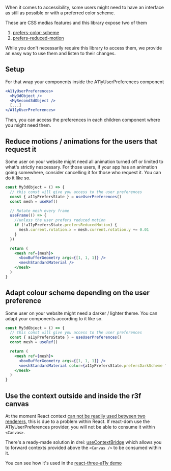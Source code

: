 When it comes to accessibility, some users might need to have an interface as still as possible or with a preferred color scheme.

These are CSS medias features and this library expose two of them

1. [prefers-color-scheme](https://developer.mozilla.org/en-US/docs/Web/CSS/@media/prefers-color-scheme)
1. [prefers-reduced-motion](https://developer.mozilla.org/en-US/docs/Web/CSS/@media/prefers-reduced-motion)

While you don't necessarily require this library to access them, we provide an easy way to use them and listen to their changes.

## Setup

For that wrap your components inside the A11yUserPreferences component

```jsx
<A11yUserPreferences>
  <My3dObject />
  <MySecond3dObject />
  [...]
</A11yUserPreferences>
```

Then, you can access the preferences in each children component where you might need them.

## Reduce motions / animations for the users that request it

Some user on your website might need all animation turned off or limited to what's strictly nescessary.
For those users, if your app has an animation going somewhere, consider cancelling it for those who request it.
You can do it like so.

```jsx
const My3dObject = () => {
  // this const will give you access to the user preferences
  const { a11yPrefersState } = useUserPreferences()
  const mesh = useRef()

  // Rotate mesh every frame
  useFrame(() => {
    //unless the user prefers reduced motion
    if (!a11yPrefersState.prefersReducedMotion) {
      mesh.current.rotation.x = mesh.current.rotation.y += 0.01
    }
  })

  return (
    <mesh ref={mesh}>
      <boxBufferGeometry args={[1, 1, 1]} />
      <meshStandardMaterial />
    </mesh>
  )
}
```

## Adapt colour scheme depending on the user preference

Some user on your website might need a darker / lighter theme. You can adapt your components according to it like so.

```jsx
const My3dObject = () => {
  // this const will give you access to the user preferences
  const { a11yPrefersState } = useUserPreferences()
  const mesh = useRef()

  return (
    <mesh ref={mesh}>
      <boxBufferGeometry args={[1, 1, 1]} />
      <meshStandardMaterial color={a11yPrefersState.prefersDarkScheme ? 'darkblue' : 'lightblue'} />
    </mesh>
  )
}
```

## Use the context outside and inside the r3f canvas

At the moment React context [can not be readily used between two renderers](hhttps://github.com/pmndrs/react-three-fiber/issues/43), this is due to a problem within React.
If react-dom use the A11yUserPreferences provider, you will not be able to consume it within `<Canvas>`.

There's a ready-made solution in drei: [useContextBridge](https://github.com/pmndrs/drei#usecontextbridge) which allows you to forward contexts provided above the `<Canvas />` to be consumed within it.

You can see how it's used in the [react-three-a11y demo](https://n4rzi.csb.app)

